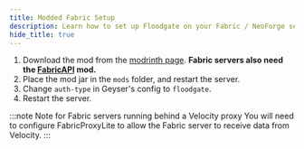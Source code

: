 ```yaml
---
title: Modded Fabric Setup
description: Learn how to set up Floodgate on your Fabric / NeoForge server.
hide_title: true
---
```


1. Download the mod from the [modrinth page](https://modrinth.com/mod/floodgate). **Fabric servers also need the [FabricAPI](https://modrinth.com/mod/fabric-api) mod.**
2. Place the mod jar in the `mods` folder, and restart the server.
3. Change `auth-type` in Geyser's config to `floodgate`.
4. Restart the server.


:::note Note for Fabric servers running behind a Velocity proxy
You will need to configure FabricProxyLite to allow the Fabric server to receive data from Velocity.
:::